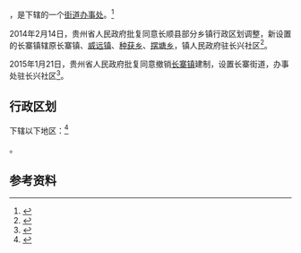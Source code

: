 {{中国乡级行政区|52/27/29/100/000}}

'''{{PAGENAMEBASE}}'''，是{{PRC admin/fullname|52/27/29/100/000|3}}下辖的一个[[街道办事处|街道办事处]]。<ref>{{PRC admin/ref sgc|{{PRC admin/parent|52/27/29/100/000}}}}</ref>

2014年2月14日，贵州省人民政府批复同意长顺县部分乡镇行政区划调整，新设置的长寨镇辖原长寨镇、[[威远镇_(长顺县)|威远镇]]、[[种获乡|种获乡]]、[[摆塘乡|摆塘乡]]，镇人民政府驻长兴社区<ref>{{Cite web |url=http://gzsrmzfgb.gzgov.gov.cn/show.aspx?id=8264 |title=省人民政府关于同意长顺县部分乡镇行政区划调整的批复（黔府函〔2014〕31号） |access-date=2017-08-31 |archive-url=https://web.archive.org/web/20170831180857/http://gzsrmzfgb.gzgov.gov.cn/show.aspx?id=8264 |archive-date=2017-08-31 |dead-url=yes }}</ref>。

2015年1月21日，贵州省人民政府批复同意撤销[[长寨镇|长寨镇]]建制，设置长寨街道，办事处驻长兴社区<ref>{{Cite web |url=http://gzsrmzfgb.gzgov.gov.cn/show.aspx?id=11864 |title=省人民政府关于同意撤销长顺县长寨镇设置长寨街道的批复（黔府函〔2015〕14号） |access-date=2017-09-05 |archive-url=https://web.archive.org/web/20170905235330/http://gzsrmzfgb.gzgov.gov.cn/show.aspx?id=11864 |archive-date=2017-09-05 |dead-url=yes }}</ref>。

== 行政区划 ==

{{PAGENAMEBASE}}下辖以下地区：<ref>{{PRC admin/ref sgc|52/27/29/100/000}}</ref>

{{PRC admin/children|52/27/29/100/000}}。

== 参考资料 ==

{{reflist}}

{{行政区划小作品}}
{{PRC admin/navcat|52/27/29/100/000}}